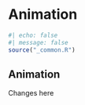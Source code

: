 # Animation {#sec-chapter}

```r
#| echo: false
#| message: false
source("_common.R")
```

## Animation

Changes here